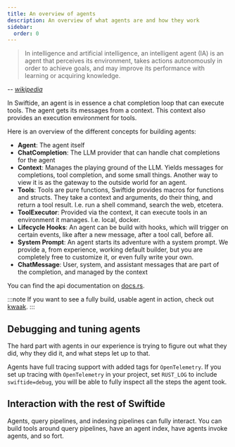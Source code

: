```yaml
---
title: An overview of agents
description: An overview of what agents are and how they work
sidebar:
  order: 0
---
```


> In intelligence and artificial intelligence, an intelligent agent (IA) is an agent that perceives its environment, takes actions autonomously in order to achieve goals, and may improve its performance with learning or acquiring knowledge.

-- <cite>[wikipedia](https://en.wikipedia.org/wiki/Intelligent_agent)</cite>

In Swiftide, an agent is in essence a chat completion loop that can execute tools. The agent gets its messages from a context. This context also provides an execution environment for tools.

Here is an overview of the different concepts for building agents:

- **Agent**: The agent itself
- **ChatCompletion**: The LLM provider that can handle chat completions for the agent
- **Context**: Manages the playing ground of the LLM. Yields messages for completions, tool completion, and some small things. Another way to view it is as the gateway to the outside world for an agent.
- **Tools**: Tools are pure functions, Swiftide provides macros for functions and structs. They take a context and arguments, do their thing, and return a tool result. I.e. run a shell command, search the web, etcetera.
- **ToolExecutor**: Provided via the context, it can execute tools in an environment it manages. I.e. local, docker.
- **Lifecycle Hooks**: An agent can be build with hooks, which will trigger on certain events, like after a new message, after a tool call, before all.
- **System Prompt**: An agent starts its adventure with a system prompt. We provide a, from experience, working default builder, but you are completely free to customize it, or even fully write your own.
- **ChatMessage**: User, system, and assistant messages that are part of the completion, and managed by the context

You can find the api documentation on [docs.rs](https://docs.rs/swiftide/latest/swiftide/agents/index.html).

:::note
If you want to see a fully build, usable agent in action, check out [kwaak](https://github.com/bosun-ai/kwaak).
:::

## Debugging and tuning agents

The hard part with agents in our experience is trying to figure out what they did, why they did it, and what steps let up to that.

Agents have full tracing support with added tags for `OpenTelemetry`. If you set up tracing with `OpenTelemetry` in your project, set `RUST_LOG` to include `swiftide=debug`,
you will be able to fully inspect all the steps the agent took.

## Interaction with the rest of Swiftide

Agents, query pipelines, and indexing pipelines can fully interact. You can build tools around query pipelines, have an agent index, have agents invoke agents, and so fort.

